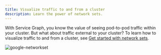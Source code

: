 ```yaml
---
title: Visualize traffic to and from a cluster
description: Learn the power of network sets.
---
```


With Service Graph, you know the value of seeing pod-to-pod traffic within your cluster. But what about traffic external to your cluster? To learn how to visualize traffic to and from a cluster, see [Get started with network sets](../network-policy/networksets.mdx).

![google-networkset](/img/calico-enterprise/master/google-networkset.png)
